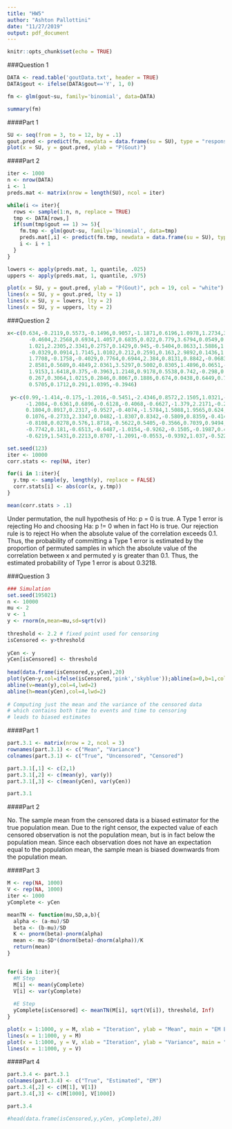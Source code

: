 ---
title: "HW5"
author: "Ashton Pallottini"
date: "11/27/2019"
output: pdf_document
---

```{r setup, include=FALSE}
knitr::opts_chunk$set(echo = TRUE)
```

###Question 1

```{r}
DATA <- read.table('goutData.txt', header = TRUE)
DATA$gout <- ifelse(DATA$gout=='Y', 1, 0)

fm <- glm(gout~su, family='binomial', data=DATA)

summary(fm)
```

####Part 1

```{r}
SU <- seq(from = 3, to = 12, by = .1)
gout.pred <- predict(fm, newdata = data.frame(su = SU), type = "response")
plot(x = SU, y = gout.pred, ylab = "P(Gout)")
```

####Part 2

```{r}
iter <- 1000
n <- nrow(DATA)
i <- 1
preds.mat <- matrix(nrow = length(SU), ncol = iter)

while(i <= iter){
  rows <- sample(1:n, n, replace = TRUE)
  tmp <- DATA[rows,]
  if(sum(tmp$gout == 1) >= 5){
    fm.tmp <- glm(gout~su, family='binomial', data=tmp)
    preds.mat[,i] <- predict(fm.tmp, newdata = data.frame(su = SU), type = "response")
    i <- i + 1
  }
}

lowers <- apply(preds.mat, 1, quantile, .025)
uppers <- apply(preds.mat, 1, quantile, .975)

plot(x = SU, y = gout.pred, ylab = "P(Gout)", pch = 19, col = "white")
lines(x = SU, y = gout.pred, lty = 1)
lines(x = SU, y = lowers, lty = 2)
lines(x = SU, y = uppers, lty = 2)
```

###Question 2

```{r}
x<-c(0.634,-0.2119,0.5573,-0.1496,0.9057,-1.1871,0.6196,1.0978,1.2734,3.6887,0.7271,1.0695,0.0092,2.7288,2.2511,
       -0.4604,2.2568,0.6934,1.4057,0.6835,0.022,0.779,3.6794,0.0549,0.4713,-0.1583,1.7813,
       1.021,2.2305,2.3341,0.2757,0.1429,0.945,-0.5404,0.8633,1.5886,1.1324,-0.0488,1.0846,
       -0.0329,0.0914,1.7145,1.0102,0.212,0.2591,0.163,2.9892,0.1436,1.4092,2.5441,1.9485,
       1.7708,-0.1758,-0.4029,0.7764,0.6944,2.384,0.8131,0.8842,-0.0683,0.2312,1.0394,
       2.8581,0.5689,0.4849,2.0361,3.5297,0.5002,0.8305,1.4896,0.0651,-0.4312,0.5889,0.5881,-0.08,
       1.9153,1.6418,0.375,-0.3963,1.2148,0.9178,0.5538,0.742,-0.298,0.8876,
       0.267,0.3064,1.0215,0.2846,0.8067,0.1886,0.674,0.0438,0.6449,0.7669,
       0.5705,0.1712,0.291,1.0395,-0.3946)
  
 y<-c(0.99,-1.414,-0.175,-1.2016,-0.5451,-2.4346,0.8572,2.1505,1.0321,-0.5873,1.0554,-1.472,-0.4566,-0.3953,-0.5922,
      -1.2084,-0.6361,0.6896,-0.6128,-0.4068,-0.6627,-1.379,2.2171,-0.2956,0.7176,-0.5751,-0.2126,1.0235,
      0.1804,0.8917,0.2317,-0.9527,-0.4074,-1.5784,1.5088,1.9565,0.624,-1.1149,0.3273,-0.6217,-1.2779,-0.3181,0.373,0.1012,
      0.1076,-0.2733,2.3347,0.0482,-1.8307,0.8342,-0.5809,0.8359,-0.4145,-1.3119,-0.3743,0.5917,0.6753,1.5999,0.4179,
      -0.8108,0.0278,0.576,1.8718,-0.5622,0.5405,-0.3566,0.7039,0.9494,-0.9232,0.8041,-0.3757,-1.1262,-0.0313,0.8664,
      -0.7742,0.181,-0.6513,-0.6487,-1.0154,-0.9262,-0.1505,-0.1987,0.4892,-2.3308,0.5141,-0.2912,-0.0993,1.7827,
      -0.6219,1.5431,0.2213,0.8707,-1.2091,-0.0553,-0.9392,1.037,-0.5226,0.014,-0.5306,-1.6497)
```

```{r}
set.seed(123)
iter <- 10000
corr.stats <- rep(NA, iter)

for(i in 1:iter){
  y.tmp <- sample(y, length(y), replace = FALSE)
  corr.stats[i] <- abs(cor(x, y.tmp))
}

mean(corr.stats > .1)
```

Under permutation, the null hypothesis of Ho: p = 0 is true. A Type 1 error is rejecting Ho and choosing Ha: p != 0 when in fact Ho is true. Our rejection rule is to reject Ho when the absolute value of the correlation exceeds 0.1. Thus, the probability of committing a Type 1 error is estimated by the proportion of permuted samples in which the absolute value of the correlation between x and permuted y is greater than 0.1. Thus, the estimated probability of Type 1 error is about 0.3218.

###Question 3

```{r}
### Simulation
set.seed(195021)
n <- 10000
mu <- 2
v <- 1
y <- rnorm(n,mean=mu,sd=sqrt(v))
  
threshold <- 2.2 # fixed point used for censoring
isCensored <- y>threshold
  
yCen <- y
yCen[isCensored] <- threshold
 
head(data.frame(isCensored,y,yCen),20)
plot(yCen~y,col=ifelse(isCensored,'pink','skyblue'));abline(a=0,b=1,col=2,lwd=2)
abline(v=mean(y),col=4,lwd=2)
abline(h=mean(yCen),col=4,lwd=2)
 
# Computing just the mean and the variance of the censored data
# which contains both time to events and time to censoring
# leads to biased estimates
```

####Part 1

```{r}
part.3.1 <- matrix(nrow = 2, ncol = 3)
rownames(part.3.1) <- c("Mean", "Variance")
colnames(part.3.1) <- c("True", "Uncensored", "Censored")

part.3.1[,1] <- c(2,1)
part.3.1[,2] <- c(mean(y), var(y))
part.3.1[,3] <- c(mean(yCen), var(yCen))

part.3.1
```

####Part 2

No. The sample mean from the censored data is a biased estimator for the true population mean. Due to the right censor, the expected value of each censored observation is not the population mean, but is in fact below the population mean. Since each observation does not have an expectation equal to the population mean, the sample mean is biased downwards from the population mean.

####Part 3

```{r}
M <- rep(NA, 1000)
V <- rep(NA, 1000)
iter <- 1000
yComplete <- yCen

meanTN <- function(mu,SD,a,b){
  alpha <- (a-mu)/SD
  beta <- (b-mu)/SD
  K <- pnorm(beta)-pnorm(alpha)
  mean <- mu-SD*(dnorm(beta)-dnorm(alpha))/K
  return(mean)
}


for(i in 1:iter){
  #M Step
  M[i] <- mean(yComplete)
  V[i] <- var(yComplete)
  
  #E Step
  yComplete[isCensored] <- meanTN(M[i], sqrt(V[i]), threshold, Inf)
}

plot(x = 1:1000, y = M, xlab = "Iteration", ylab = "Mean", main = "EM Estimated Mean", col = "white")
lines(x = 1:1000, y = M)
plot(x = 1:1000, y = V, xlab = "Iteration", ylab = "Variance", main = "EM Estimated Variance", col = "white")
lines(x = 1:1000, y = V)
```

####Part 4

```{r}
part.3.4 <- part.3.1
colnames(part.3.4) <- c("True", "Estimated", "EM")
part.3.4[,2] <- c(M[1], V[1])
part.3.4[,3] <- c(M[1000], V[1000])

part.3.4

#head(data.frame(isCensored,y,yCen, yComplete),20)
```

